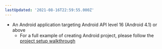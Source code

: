 ```yaml
---
lastUpdated: '2021-08-16T22:59:55.000Z'
---
```

* An Android application targeting Android API level 16 (Android 4.1) or above
    * For a full example of creating Android project, please follow the [project setup walkthrough](/lib/project-setup/create-application)
